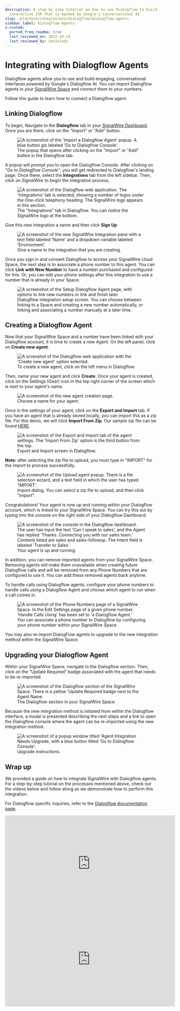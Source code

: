 ```yaml
---
description: A step by step tutorial on how to use Dialogflow to build out an
  interactive IVR that is backed by Google's Conversational AI
slug: /platform/integrations/dialogflow/dialogflow-agents
sidebar_label: Dialogflow Agents
x-custom:
  ported_from_readme: true
  last_reviewed_on: 2022-10-14
  last_reviewed_by: danieleds
---
```


# Integrating with Dialogflow Agents

Dialogflow agents allow you to use and build engaging, conversational interfaces
powered by Google's Dialogflow AI. You can import Dialogflow agents in your
[SignalWire Space](https://signalwire.com/signin) and connect them to your
numbers.

Follow this guide to learn how to connect a Dialogflow agent.

## Linking Dialogflow

To begin, Navigate to the **Dialogflow** tab in your [SignalWire Dashboard](https://signalwire.com/signin). Once you are there, click on the "Import" or "Add" button.

<figure>
  <img className="img-800" src={require("./95720bc-Import_Dialogflow.webP").default} alt="A screenshot of the 'Import a Dialogflow Agent' popup. A blue button gis labeled 'Go to Dialogflow Console'." />
  <figcaption>
    The popup that opens after clicking on the "Import" or "Add" button in the Dialogflow
    tab.
  </figcaption>
</figure>

A popup will prompt you to open the Dialogflow Console. After clicking on _"Go
to Dialogflow Console"_, you will get redirected to Dialogflow's landing page.
Once there, select the **Integrations** tab from the left sidebar. Then, click on _SignalWire_ to begin
the integration process.

<figure>
  <img
    className="img-800"
    src={require("./b9e7aff-Dialogflow_Integration.webP").default}
    alt="A screenshot of the Dialogflow web application. The 'Integrations' tab is selected, showing a number of logos under the One-click telephony heading. The SignalWire logo appears in this section."
  />
  <figcaption>
    The "Integrations" tab in Dialogflow. You can notice the SignalWire logo at the
    bottom.
  </figcaption>
</figure>

Give this new Integration a name and then click **Sign Up**

<figure>
  <img className="img-800" src={require("./b4e7c7e-Integration_Name.webP").default} alt="A screenshot of the new SignalWire Integration pane with a text field labeled 'Name' and a dropdown variable labeled 'Environment'." />
  <figcaption>Give a name to the integration that you are creating.</figcaption>
</figure>

Once you sign in and consent Dialogflow to access your SignalWire cloud Space, the next step is to associate a phone number to this agent. You can click **Link with New Number** to have a number purchased and configured for this. Or, you can edit your phone settings after this integration to use a number that is already in your Space.

<figure>
  <img className="img-800" src={require("./e591f91-Link_a_new_number.webP").default} alt="A screenshot of the Setup Dialogflow Agent page, with options to link new numbers or link and finish later." />
  <figcaption>
    Dialogflow integration setup screen. You can choose between linking to a Space and
    creating a new number automatically, or linking and associating a number manually at a
    later time.
  </figcaption>
</figure>

## Creating a Dialogflow Agent

Now that your SignalWire Space and a number have been linked with your Dialogflow account, it is time to create a new Agent. On the left panel, click on **Create new agent**.

<figure>
  <img className="img-800" src={require("./1b44737-Create_New_Agent.webP").default} alt="A screnshot of the Dialogflow web application with the 'Create new agent' option selected." />
  <figcaption>To create a new agent, click on the left menu in Dialogflow.</figcaption>
</figure>

Then, name your new agent and click **Create**. Once your agent is created, click on the Settings (Gear) icon in the top right corner of the screen which is next to your agent's name.

<figure>
  <img className="img-800" src={require("./272cf59-new_agent_name.webP").default} alt="A screenshot of the new agent creation page." />
  <figcaption>Choose a name for your agent.</figcaption>
</figure>

Once in the settings of your agent, click on the **Export and Import** tab. If you have an agent that is already stored locally, you can import this as a zip file. For this demo, we will click **Import From Zip**. Our sample zip file can be found [HERE](https://drive.google.com/file/d/1CemwQwXXmhyo2tpNX_nnFtKy0W4NN6xg/view).

<figure>
  <img className="img-800" src={require("./d9154d4-Settings_agent_df.webP").default} alt="A screenshot of the Export and Import tab of the agent settings. The 'Import From Zip' option is the third button from the top." />
  <figcaption>Export and Import screen in Dialogflow.</figcaption>
</figure>

**Note:** after selecting the zip file to upload, you must type in "IMPORT" for the import to process successfully.

<figure>
  <img
    className="img-600"
    style={{ maxWidth: 400 }}
    src={require("./2e0e920-Upload_Agent.webP").default}
    alt="A screenshot of the Upload agent popup. There is a file selection wizard, and a text field in which the user has typed 'IMPORT'."
  />
  <figcaption>
    Import dialog. You can select a zip file to upload, and then click "Import".
  </figcaption>
</figure>

Congratulations! Your agent is now up and running within your Dialogflow account, which is linked to your SignalWire Space. You can try this out by typing into the console on the right side of your Dialogflow Dashboard.

<figure>
  <img
    className="img-600"
    style={{ maxWidth: 300 }}
    src={require("./fa9e145-Dialogueflow_connected.webP").default}
    alt="A screenshot of the console in the Dialogflow dashboard. The user has input the text 'Can I speak to sales', and the Agent has replied 'Thanks. Connecting you with our sales team.' Contexts listed are sales and sales-followup. The Intent field is labeled 'Transfer to Sales'."
  />
  <figcaption>Your agent is up and running.</figcaption>
</figure>

In addition, you can remove imported agents from your SignalWire Space. Removing agents will make them unavailable when creating future Dialogflow calls and will be removed from any Phone Numbers that are configured to use it. You can add these removed agents back anytime.

To handle calls using Dialogflow agents, configure your phone numbers to handle calls using a Dialogflow Agent and choose which agent to run when a call comes in.

<figure>
  <img className="img-800" src={require("./dialogflow-link-number.webP").default} alt="A screenshot of the Phone Numbers page of a SignalWire Space. In the Edit Settings page of a given phone number, 'Handle Calls Using' has been set to 'a Dialogflow Agent.'" />
  <figcaption>
    You can associate a phone number to Dialogflow by configuring your phone number within
    your SignalWire Space.
  </figcaption>
</figure>

You may also re-import DialogFlow agents to upgrade to the new integration method within the SignalWire Space.

## Upgrading your Dialogflow Agent

Within your SignalWire Space, navigate to the Dialogflow section. Then, click on the “Update Required” badge associated with the agent that needs to be re-imported.

<figure>
  <img className="img-800" src={require("./578ae50-Upgrading_df_1.webP").default} alt="A screenshot of the Dialogflow section of the SignalWire Space. There is a yellow 'Update Required badge next to the Agent Name." />
  <figcaption>The Dialogflow section in your SignalWire Space.</figcaption>
</figure>

Because the new integration method is initiated from within the Dialogflow interface, a modal is presented describing the next steps and a link to open the Dialogflow console where the agent can be re-imported using the new integration method.

<figure>
  <img className="img-800" src={require("./1f677bb-Upgrading_df_2.webP").default} alt="A screenshot of a popup window titled 'Agent Integration Needs Upgrade, with a blue button titled 'Go to Dialogflow Console'." />
  <figcaption>Upgrade instructions.</figcaption>
</figure>

## Wrap up

We provided a guide on how to integrate SignalWire with Dialogflow agents. For a
step-by-step tutorial on the processes mentioned above, check out the videos
below and follow along as we demonstrate how to perform this integration.

For Dialogflow specific inquiries, refer to the [Dialogflow documentation page](https://cloud.google.com/dialogflow/docs).

<iframe
  width="560"
  height="315"
  src="https://www.youtube.com/embed/rQdoFBekHVA"
  title="YouTube video player"
  frameborder="0"
  allow="accelerometer; autoplay; clipboard-write; encrypted-media; gyroscope; picture-in-picture"
  allowfullscreen
></iframe>

<iframe
  width="560"
  height="315"
  src="https://www.youtube.com/embed/xBHcGKAnhH8"
  title="YouTube video player"
  frameborder="0"
  allow="accelerometer; autoplay; clipboard-write; encrypted-media; gyroscope; picture-in-picture"
  allowfullscreen
></iframe>

